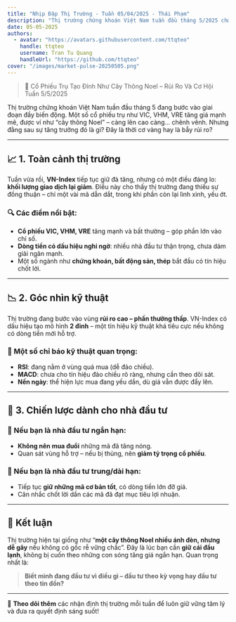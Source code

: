 ```yaml
---
title: "Nhịp Đập Thị Trường - Tuần 05/04/2025 - Thái Phạm"
description: "Thị trường chứng khoán Việt Nam tuần đầu tháng 5/2025 chứng kiến các cổ phiếu trụ như VIC, VHM, VRE tăng mạnh, tạo hiệu ứng “cây thông Noel” trên đồ thị. Tuy nhiên, sự phân kỳ giữa chỉ số và dòng tiền cho thấy rủi ro đang gia tăng. Bài viết này cung cấp góc nhìn kỹ thuật, phân tích xu hướng và gợi ý chiến lược đầu tư phù hợp cho cả nhà đầu tư ngắn hạn và dài hạn."
date: 05-05-2025
authors:
  - avatar: "https://avatars.githubusercontent.com/ttqteo"
    handle: ttqteo
    username: Tran Tu Quang
    handleUrl: "https://github.com/ttqteo"
cover: "/images/market-pulse-20250505.png"
---
```


> 🎄 Cổ Phiếu Trụ Tạo Đỉnh Như Cây Thông Noel – Rủi Ro Và Cơ Hội Tuần 5/5/2025

Thị trường chứng khoán Việt Nam tuần đầu tháng 5 đang bước vào giai đoạn đầy biến động. Một số cổ phiếu trụ như VIC, VHM, VRE tăng giá mạnh mẽ, được ví như “cây thông Noel” – càng lên cao càng... chênh vênh. Nhưng đằng sau sự tăng trưởng đó là gì? Đây là thời cơ vàng hay là bẫy rủi ro?

---

## 📈 1. Toàn cảnh thị trường

Tuần vừa rồi, **VN-Index** tiếp tục giữ đà tăng, nhưng có một điều đáng lo: **khối lượng giao dịch lại giảm**. Điều này cho thấy thị trường đang thiếu sự đồng thuận – chỉ một vài mã dẫn dắt, trong khi phần còn lại lình xình, yếu ớt.

### 🔍 Các điểm nổi bật:

- **Cổ phiếu VIC, VHM, VRE** tăng mạnh và bất thường – góp phần lớn vào chỉ số.
- **Dòng tiền có dấu hiệu nghi ngờ**: nhiều nhà đầu tư thận trọng, chưa dám giải ngân mạnh.
- Một số ngành như **chứng khoán, bất động sản, thép** bắt đầu có tín hiệu chốt lời.

---

## 📉 2. Góc nhìn kỹ thuật

Thị trường đang bước vào vùng **rủi ro cao – phần thưởng thấp**. VN-Index có dấu hiệu tạo mô hình **2 đỉnh** – một tín hiệu kỹ thuật khá tiêu cực nếu không có dòng tiền mới hỗ trợ.

### 🔧 Một số chỉ báo kỹ thuật quan trọng:

- **RSI**: đang nằm ở vùng quá mua (dễ đảo chiều).
- **MACD**: chưa cho tín hiệu đảo chiều rõ ràng, nhưng cần theo dõi sát.
- **Nến ngày**: thể hiện lực mua đang yếu dần, dù giá vẫn được đẩy lên.

---

## 🧭 3. Chiến lược dành cho nhà đầu tư

### 👟 Nếu bạn là nhà đầu tư ngắn hạn:

- **Không nên mua đuổi** những mã đã tăng nóng.
- Quan sát vùng hỗ trợ – nếu bị thủng, nên **giảm tỷ trọng cổ phiếu**.

### 🧘 Nếu bạn là nhà đầu tư trung/dài hạn:

- Tiếp tục **giữ những mã cơ bản tốt**, có dòng tiền lớn đỡ giá.
- Cân nhắc chốt lời dần các mã đã đạt mục tiêu lợi nhuận.

---

## 📌 Kết luận

Thị trường hiện tại giống như “**một cây thông Noel nhiều ánh đèn, nhưng dễ gãy** nếu không có gốc rễ vững chắc”. Đây là lúc bạn cần **giữ cái đầu lạnh**, không bị cuốn theo những con sóng tăng giá ngắn hạn. Quan trọng nhất là:

> **Biết mình đang đầu tư vì điều gì – đầu tư theo kỳ vọng hay đầu tư theo tin đồn?**

---

📅 **Theo dõi thêm** các nhận định thị trường mỗi tuần để luôn giữ vững tâm lý và đưa ra quyết định sáng suốt!

